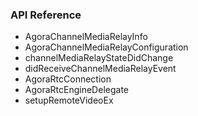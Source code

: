 <PlatformWrapper platform="ios">


### API Reference

* <Link to= "{{global.API_REF_MACOS)ROOT}}/rtc_api_data_type.html#class_channelmediainfo">AgoraChannelMediaRelayInfo</Link>
* <Link to= "{{global.API_REF_MACOS)ROOT}}/rtc_api_data_type.html#class_channelmediarelayconfiguration">AgoraChannelMediaRelayConfiguration</Link>
* <Link to= "{{global.API_REF_MACOS)ROOT}}/class_irtcengineeventhandler.html#callback_onchannelmediarelaystatechanged">channelMediaRelayStateDidChange</Link>
* <Link to= "{{global.API_REF_MACOS)ROOT}}/class_irtcengineeventhandler.html#callback_onchannelmediarelayevent">didReceiveChannelMediaRelayEvent</Link>
* <Link to= "{{global.API_REF_MACOS)ROOT}}/rtc_api_data_type.html#class_rtcconnection">AgoraRtcConnection</Link>
* <Link to= "{{global.API_REF_MACOS)ROOT}}/class_irtcengineeventhandler.html#class_irtcengineeventhandler">AgoraRtcEngineDelegate</Link>
* <Link to= "{{global.API_REF_MACOS)ROOT}}/class_irtcengineex.html#api_setupremotevideoex">setupRemoteVideoEx</Link>

</PlatformWrapper>
